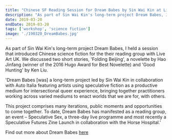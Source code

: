 ```yaml
---
title: "Chinese SF Reading Session for Dream Babes by Sin Wai Kin at Live Art Development Agency in London"
description: "As part of Sin Wai Kin's long-term project Dream Babes, I held a session that introduced Chinese science fiction for the their reading group with Live Art UK. We discussed two short stories, 'Folding Beijing', a novelette by Hao Jinfang (winner of the 2016 Hugo Award for Best Novelette) and 'Good Hunting' by Ken Liu."
date: 2019-03-20
endDate: 2019-03-20
tags: ['workshop', 'science fiction']
image: './190320_DreamBabes.jpg'
---
```


As part of Sin Wai Kin's long-term project Dream Babes, I held a session that introduced Chinese science fiction for the their reading group with Live Art UK. We discussed two short stories, 'Folding Beijing', a novelette by Hao Jinfang (winner of the 2016 Hugo Award for Best Novelette) and 'Good Hunting' by Ken Liu.

'Dream Babes [was] a long-term project led by Sin Wai Kin in collaboration with Auto Italia featuring artists using speculative fiction as a productive medium for intersectional queer experience, bringing together practitioners working across varied mediums to enact worlds that we are for, with others.

This project comprises many iterations, public moments and opportunities to come together. To date, Dream Babes has manifested as a reading group, an event – Speculative Sex, a three-day live programme and most recently a Speculative Futures Zine Launch in collaboration with the Horse Hospital.'


Find out more about Dream Babes [here](https://autoitaliasoutheast.org/projects/dream-babes/)